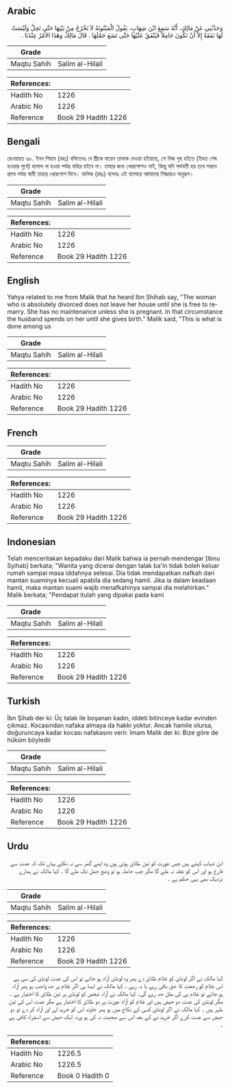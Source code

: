 ## Arabic


<div dir="rtl" lang="ar" style={{fontSize:'larger',backgroundColor:'#f8f9fa',padding:20}}>
وَحَدَّثَنِي عَنْ مَالِكٍ، أَنَّهُ سَمِعَ ابْنَ شِهَابٍ، يَقُولُ الْمَبْتُوتَةُ لاَ تَخْرُجُ مِنْ بَيْتِهَا حَتَّى تَحِلَّ وَلَيْسَتْ لَهَا نَفَقَةٌ إِلاَّ أَنْ تَكُونَ حَامِلاً فَيُنْفَقُ عَلَيْهَا حَتَّى تَضَعَ حَمْلَهَا ‏.‏ قَالَ مَالِكٌ وَهَذَا الأَمْرُ عِنْدَنَا ‏.‏
</div>
<div style={{backgroundColor:'#f8f9fa',padding:20, marginBottom: 10}}><table> <thead> <tr> <th>Grade</th> <th></th> </tr> </thead> <tbody> <tr><td>Maqtu Sahih</td><td>Salim al-Hilali</td></tr></tbody></table><table> <thead> <tr> <th>References:</th> <th></th> </tr> </thead> <tbody><tr><td>Hadith No</td><td>1226</td></tr><tr><td>Arabic No</td><td>1226</td></tr><tr><td>Reference</td><td>Book 29 Hadith 1226</td></tr></tbody></table></div>

## Bengali


<div dir="ltr" lang="bn" style={{fontSize:'larger',backgroundColor:'#f8f9fa',padding:20}}>
রেওয়ায়ত ৬৮. ইবন শিহাব (রহঃ) বলিতেনঃ যে স্ত্রীকে বায়েন তালাক দেওয়া হইয়াছে, সে নিজ গৃহ হইতে (ইদ্দত শেষ হওয়ার পূর্বে) হালাল না হওয়া পর্যন্ত বাহির হইবে না। তাহার জন্য খোরপোশও নাই, কিন্তু যদি গর্ভবতী হয় তবে সন্তান প্রসব পর্যন্ত স্বামী তাহার খোরপোশ দিবে। মালিক (রহঃ) বলেনঃ এই ব্যাপারে আমাদের সিদ্ধান্তও অনুরূপ।
</div>
<div style={{backgroundColor:'#f8f9fa',padding:20, marginBottom: 10}}><table> <thead> <tr> <th>Grade</th> <th></th> </tr> </thead> <tbody> <tr><td>Maqtu Sahih</td><td>Salim al-Hilali</td></tr></tbody></table><table> <thead> <tr> <th>References:</th> <th></th> </tr> </thead> <tbody><tr><td>Hadith No</td><td>1226</td></tr><tr><td>Arabic No</td><td>1226</td></tr><tr><td>Reference</td><td>Book 29 Hadith 1226</td></tr></tbody></table></div>

## English


<div dir="ltr" lang="en" style={{fontSize:'larger',backgroundColor:'#f8f9fa',padding:20}}>
Yahya related to me from Malik that he heard Ibn Shihab say, "The woman who is absolutely divorced does not leave her house until she is free to remarry. She has no maintenance unless she is pregnant. In that circumstance the husband spends on her until she gives birth." Malik said, "This is what is done among us
</div>
<div style={{backgroundColor:'#f8f9fa',padding:20, marginBottom: 10}}><table> <thead> <tr> <th>Grade</th> <th></th> </tr> </thead> <tbody> <tr><td>Maqtu Sahih</td><td>Salim al-Hilali</td></tr></tbody></table><table> <thead> <tr> <th>References:</th> <th></th> </tr> </thead> <tbody><tr><td>Hadith No</td><td>1226</td></tr><tr><td>Arabic No</td><td>1226</td></tr><tr><td>Reference</td><td>Book 29 Hadith 1226</td></tr></tbody></table></div>

## French


<div dir="ltr" lang="fr" style={{fontSize:'larger',backgroundColor:'#f8f9fa',padding:20}}>

</div>
<div style={{backgroundColor:'#f8f9fa',padding:20, marginBottom: 10}}><table> <thead> <tr> <th>Grade</th> <th></th> </tr> </thead> <tbody> <tr><td>Maqtu Sahih</td><td>Salim al-Hilali</td></tr></tbody></table><table> <thead> <tr> <th>References:</th> <th></th> </tr> </thead> <tbody><tr><td>Hadith No</td><td>1226</td></tr><tr><td>Arabic No</td><td>1226</td></tr><tr><td>Reference</td><td>Book 29 Hadith 1226</td></tr></tbody></table></div>

## Indonesian


<div dir="ltr" lang="id" style={{fontSize:'larger',backgroundColor:'#f8f9fa',padding:20}}>
Telah menceritakan kepadaku dari Malik bahwa ia pernah mendengar [Ibnu Syihab] berkata; "Wanita yang dicerai dengan talak ba'in tidak boleh keluar rumah sampai masa iddahnya selesai. Dia tidak mendapatkan nafkah dari mantan suaminya kecuali apabila dia sedang hamil. Jika ia dalam keadaan hamil, maka mantan suami wajib menafkahinya sampai dia melahirkan." Malik berkata; "Pendapat itulah yang dipakai pada kami
</div>
<div style={{backgroundColor:'#f8f9fa',padding:20, marginBottom: 10}}><table> <thead> <tr> <th>Grade</th> <th></th> </tr> </thead> <tbody> <tr><td>Maqtu Sahih</td><td>Salim al-Hilali</td></tr></tbody></table><table> <thead> <tr> <th>References:</th> <th></th> </tr> </thead> <tbody><tr><td>Hadith No</td><td>1226</td></tr><tr><td>Arabic No</td><td>1226</td></tr><tr><td>Reference</td><td>Book 29 Hadith 1226</td></tr></tbody></table></div>

## Turkish


<div dir="ltr" lang="tr" style={{fontSize:'larger',backgroundColor:'#f8f9fa',padding:20}}>
İbn Şihab der ki: Üç talak ile boşanan kadın, iddeti bitinceye kadar evinden çıkmaz. Kocasından nafaka almaya da hakkı yoktur. Ancak hamile olursa, doğuruncaya kadar kocası nafakası­nı verir. îmam Malik der ki: Bize göre de hüküm böyledir
</div>
<div style={{backgroundColor:'#f8f9fa',padding:20, marginBottom: 10}}><table> <thead> <tr> <th>Grade</th> <th></th> </tr> </thead> <tbody> <tr><td>Maqtu Sahih</td><td>Salim al-Hilali</td></tr></tbody></table><table> <thead> <tr> <th>References:</th> <th></th> </tr> </thead> <tbody><tr><td>Hadith No</td><td>1226</td></tr><tr><td>Arabic No</td><td>1226</td></tr><tr><td>Reference</td><td>Book 29 Hadith 1226</td></tr></tbody></table></div>

## Urdu


<div dir="rtl" lang="ur" style={{fontSize:'larger',backgroundColor:'#f8f9fa',padding:20}}>
ابن شہاب کہتے ہیں جس عورت کو تین طلاق ہوئی ہوں وہ اپنے گھر سے نہ نکلے یہاں تک کہ عدت سے فارغ ہو اور اس کو نفقہ نہ ملے گا مگر جب حاملہ ہو تو وضع حمل تک ملے گا ۔ کہا مالک نے ہمارے نزدیک بھی یہی حکم ہے ۔
</div>
<div style={{backgroundColor:'#f8f9fa',padding:20, marginBottom: 10}}><table> <thead> <tr> <th>Grade</th> <th></th> </tr> </thead> <tbody> <tr><td>Maqtu Sahih</td><td>Salim al-Hilali</td></tr></tbody></table><table> <thead> <tr> <th>References:</th> <th></th> </tr> </thead> <tbody><tr><td>Hadith No</td><td>1226</td></tr><tr><td>Arabic No</td><td>1226</td></tr><tr><td>Reference</td><td>Book 29 Hadith 1226</td></tr></tbody></table></div>


<div dir="rtl" lang="ur" style={{fontSize:'larger',backgroundColor:'#f8f9fa',padding:20}}>
کہا مالک نے اگر لونڈی کو غلام طلاق دے پھر وہ لونڈی آزاد ہو جائے تو اس کی عدت لونڈی کی سی ہے اس غلام کو رجعت کا حق باقی رہے یا نہ رہے ۔ کہا مالک نے ایسا ہی اگر غلام پر حد واجب ہو پھر آزاد ہو جائے تو غلام ہی کی مثل حد رہے گی۔ کہا مالک نے آزاد شخص کو لونڈی پر تین طلاق کا اختیار ہے ۔ مگر لونڈی کی عدت دو حیض ہیں اور غلام کو آزاد عورت پر دو طلاق کا اختیار ہے مگر عدت اس کی تین طہر ہیں ۔ کہا مالک نے اگر لونڈی کسی کے نکاح میں ہو پھر خاوند اس کو خرید لے اور آزاد کر دے تو دو حیض سے عدت کرے اگر خرید نے کے بعد اس سے صحبت نہ کی ہو ورنہ ایک حیض سے استبراء کافی ہے ۔
</div>
<div style={{backgroundColor:'#f8f9fa',padding:20, marginBottom: 10}}><table> <thead> <tr> <th>References:</th> <th></th> </tr> </thead> <tbody><tr><td>Hadith No</td><td>1226.5</td></tr><tr><td>Arabic No</td><td>1226.5</td></tr><tr><td>Reference</td><td>Book 0 Hadith 0</td></tr></tbody></table></div>